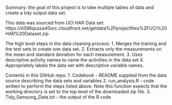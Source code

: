 Summary: the goal of this project is to take multiple tables of data and create a tidy output data set. 
 
This data was sourced from UCI HAR Data set: https://d396qusza40orc.cloudfront.net/getdata%2Fprojectfiles%2FUCI%20HAR%20Dataset.zip  

The high level steps in the data cleaning process:
1. Merges the training and the test sets to create one data set.
2. Extracts only the measurements on the mean and standard deviation for each measurement. 
3. Uses descriptive activity names to name the activities in the data set
4. Appropriately labels the data set with descriptive variable names. 

Contents in this GitHub repo:
1. Codebook - README supplied from the data source describing the data sets and variables
2. run_analysis.R - code written to perform the steps listed above. Note this function expects that the working directory is set to the top level of the downloaded zip file.
3. Tidy_Samsung_Data.txt - the output of the R code


